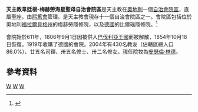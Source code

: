 {{Infobox diocese
|jurisdiction = 自治會院區
|name =韋廷根-梅赫勞
|latin = Territorialis Abbatia Beatae Mariae Virginis de Maris Stella et de Augia Majore
|local = Territorialabtei Wettingen-Mehrerau {{de}}
<!---- Locations ---->
|location = [[奧地利|奧地利]]
|metropolitan = 
|province = 直屬聖座
<!---- Statistics ---->
|catholics = unknown
|churches = none
<!---- Information ---->
|border = catholic
|rite = [[拉丁禮|拉丁禮]]
|established =611年
|cathedral = 梅赫勞隱修院
|patron =
|population=430
<!---- Current leadership ---->
|pope = [[方濟_(教宗)|方濟]]
|ordinary = 安瑟倫·林德
<!---- Map ---->
|image =Kloster Mehrerau.jpg
|caption =梅赫勞隱修院
}}
'''天主教韋廷根-梅赫勞海星聖母自治會院區'''是天主教在[[奧地利|奧地利]]一個[[自治會院區|自治會院區]]，直屬聖座。由[[熙篤會|熙篤會]]管理。是天主教會現存十一個自治會院區之一。會院區包括位於奧地利[[福拉爾貝格州|福拉爾貝格州]]的梅赫勞隱修院，以及[[德國|德國]]的比爾瑙隱修院。<ref>{{cite news|publisher=[[辛力社|辛力社]] |date=2010年6月30日 |title=German Prelate Falsely Accused of Abuse Cover-up}}</ref>

會院始於611年，1806年9月1日因被併入[[巴伐利亞王國|巴伐利亞王國]]而被解散，1854年10月18日恢復。1919年收購了德國的會院。2004年有430名教友（佔轄區總人口86.0%）、廿五名司鐸、卅五名修士、卅二名修女。現任院牧為[[安瑟倫·林德|安瑟倫·林德]]。

==參考資料==
{{reflist}}

{{奧地利天主教教區}}
{{Authority control}}
[[Category:奧地利天主教教區|W]]
[[Category:自治會院區|W]]
[[Category:熙篤會修院|W]]